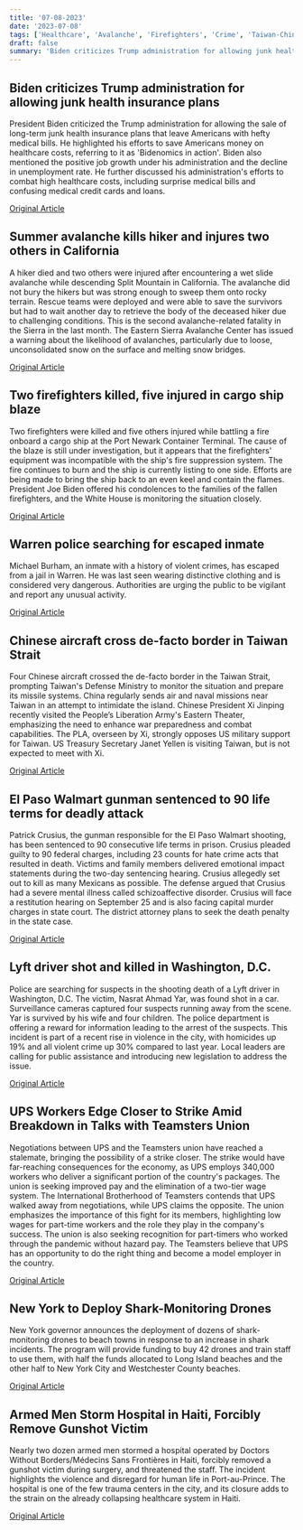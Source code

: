 ```yaml
---
title: '07-08-2023'
date: '2023-07-08'
tags: ['Healthcare', 'Avalanche', 'Firefighters', 'Crime', 'Taiwan-China Relations', 'El Paso shooting', 'UPS, Teamsters union', 'Shark Monitoring', 'Violence']
draft: false
summary: 'Biden criticizes Trump administration for allowing junk health insurance plans...'
---
```


## Biden criticizes Trump administration for allowing junk health insurance plans
President Biden criticized the Trump administration for allowing the sale of long-term junk health insurance plans that leave Americans with hefty medical bills. He highlighted his efforts to save Americans money on healthcare costs, referring to it as 'Bidenomics in action'. Biden also mentioned the positive job growth under his administration and the decline in unemployment rate. He further discussed his administration's efforts to combat high healthcare costs, including surprise medical bills and confusing medical credit cards and loans.

[Original Article](https://abcnews.go.com/Politics/biden-slams-short-term-health-care-plans-scam/story?id=100848487)

## Summer avalanche kills hiker and injures two others in California
A hiker died and two others were injured after encountering a wet slide avalanche while descending Split Mountain in California. The avalanche did not bury the hikers but was strong enough to sweep them onto rocky terrain. Rescue teams were deployed and were able to save the survivors but had to wait another day to retrieve the body of the deceased hiker due to challenging conditions. This is the second avalanche-related fatality in the Sierra in the last month. The Eastern Sierra Avalanche Center has issued a warning about the likelihood of avalanches, particularly due to loose, unconsolidated snow on the surface and melting snow bridges.

[Original Article](https://abcnews.go.com/US/hiker-killed-2-injured-california-mountain-avalanche/story?id=100845737)

## Two firefighters killed, five injured in cargo ship blaze
Two firefighters were killed and five others injured while battling a fire onboard a cargo ship at the Port Newark Container Terminal. The cause of the blaze is still under investigation, but it appears that the firefighters' equipment was incompatible with the ship's fire suppression system. The fire continues to burn and the ship is currently listing to one side. Efforts are being made to bring the ship back to an even keel and contain the flames. President Joe Biden offered his condolences to the families of the fallen firefighters, and the White House is monitoring the situation closely.

[Original Article](https://abcnews.go.com/US/newark-new-jersey-deadly-cargo-ship-fire-investigation/story?id=100834432)

## Warren police searching for escaped inmate
Michael Burham, an inmate with a history of violent crimes, has escaped from a jail in Warren. He was last seen wearing distinctive clothing and is considered very dangerous. Authorities are urging the public to be vigilant and report any unusual activity.

[Original Article](https://abcnews.go.com/US/wireStory/authorities-search-dangerous-inmate-escaped-pennsylvania-jail-sheets-100887181)

## Chinese aircraft cross de-facto border in Taiwan Strait
Four Chinese aircraft crossed the de-facto border in the Taiwan Strait, prompting Taiwan's Defense Ministry to monitor the situation and prepare its missile systems. China regularly sends air and naval missions near Taiwan in an attempt to intimidate the island. Chinese President Xi Jinping recently visited the People’s Liberation Army's Eastern Theater, emphasizing the need to enhance war preparedness and combat capabilities. The PLA, overseen by Xi, strongly opposes US military support for Taiwan. US Treasury Secretary Janet Yellen is visiting Taiwan, but is not expected to meet with Xi.

[Original Article](https://abcnews.go.com/US/wireStory/keeping-pressure-china-sends-warships-fighter-jets-taiwan-100862907)

## El Paso Walmart gunman sentenced to 90 life terms for deadly attack
Patrick Crusius, the gunman responsible for the El Paso Walmart shooting, has been sentenced to 90 consecutive life terms in prison. Crusius pleaded guilty to 90 federal charges, including 23 counts for hate crime acts that resulted in death. Victims and family members delivered emotional impact statements during the two-day sentencing hearing. Crusius allegedly set out to kill as many Mexicans as possible. The defense argued that Crusius had a severe mental illness called schizoaffective disorder. Crusius will face a restitution hearing on September 25 and is also facing capital murder charges in state court. The district attorney plans to seek the death penalty in the state case.

[Original Article](https://abcnews.go.com/US/el-paso-walmart-gunman-patrick-crusius-sentenced-90/story?id=100776455)

## Lyft driver shot and killed in Washington, D.C.
Police are searching for suspects in the shooting death of a Lyft driver in Washington, D.C. The victim, Nasrat Ahmad Yar, was found shot in a car. Surveillance cameras captured four suspects running away from the scene. Yar is survived by his wife and four children. The police department is offering a reward for information leading to the arrest of the suspects. This incident is part of a recent rise in violence in the city, with homicides up 19% and all violent crime up 30% compared to last year. Local leaders are calling for public assistance and introducing new legislation to address the issue.

[Original Article](https://abcnews.go.com/US/lyft-driver-shot-dead-dc-amid-surge-violence/story?id=100843210)

## UPS Workers Edge Closer to Strike Amid Breakdown in Talks with Teamsters Union
Negotiations between UPS and the Teamsters union have reached a stalemate, bringing the possibility of a strike closer. The strike would have far-reaching consequences for the economy, as UPS employs 340,000 workers who deliver a significant portion of the country's packages. The union is seeking improved pay and the elimination of a two-tier wage system. The International Brotherhood of Teamsters contends that UPS walked away from negotiations, while UPS claims the opposite. The union emphasizes the importance of this fight for its members, highlighting low wages for part-time workers and the role they play in the company's success. The union is also seeking recognition for part-timers who worked through the pandemic without hazard pay. The Teamsters believe that UPS has an opportunity to do the right thing and become a model employer in the country.

[Original Article](https://abcnews.go.com/Business/ups-workers-union-leader-explains-stake-strike-edges/story?id=100839350)

## New York to Deploy Shark-Monitoring Drones
New York governor announces the deployment of dozens of shark-monitoring drones to beach towns in response to an increase in shark incidents. The program will provide funding to buy 42 drones and train staff to use them, with half the funds allocated to Long Island beaches and the other half to New York City and Westchester County beaches.

[Original Article](https://abcnews.go.com/US/shark-monitoring-drones-hit-new-york-beaches-amid/story?id=100840124)

## Armed Men Storm Hospital in Haiti, Forcibly Remove Gunshot Victim
Nearly two dozen armed men stormed a hospital operated by Doctors Without Borders/Médecins Sans Frontières in Haiti, forcibly removed a gunshot victim during surgery, and threatened the staff. The incident highlights the violence and disregard for human life in Port-au-Prince. The hospital is one of the few trauma centers in the city, and its closure adds to the strain on the already collapsing healthcare system in Haiti.

[Original Article](https://abcnews.go.com/International/hospital-haiti-suspends-treatment-after-armed-men-storm/story?id=100844439)
